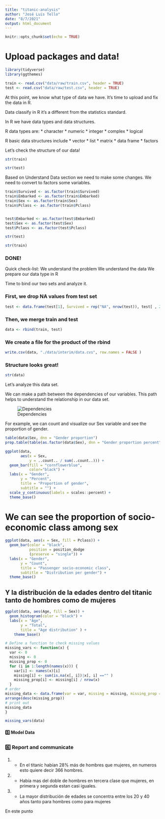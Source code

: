 ```yaml
---
title: "titanic-analysis"
author: "José Luis Tello"
date: "8/7/2021"
output: html_document
---
```


```r
knitr::opts_chunk$set(echo = TRUE)
```

# Upload packages and data!

```r
library(tidyverse)
library(ggthemes)
```

```r
train <- read.csv("data/raw/train.csv", header = TRUE)
test <- read.csv("data/raw/test.csv", header = TRUE)
```

At this point, we know what type of data we have. It's time to upload and fix the data in R.

Data classify in R it's a different from the statistics standard. 

In R we have data types and data structures. 

R data types are: 
  * character
  * numeric 
  * integer 
  * complex 
  * logical

R basic data structures include 
  * vector 
  * list
  * matrix 
  * data frame 
  * factors

Let's check the structure of our data!


```r
str(train)
```

```r
str(test)
```

Based on Understand Data section we need to make some changes. We need to convert to factors some variables. 


```r
train$Survived <- as.factor(train$Survived)
train$Embarked <- as.factor(train$Embarked)
train$Sex <- as.factor(train$Sex)
train$Pclass <- as.factor(train$Pclass)


test$Embarked <- as.factor(test$Embarked)
test$Sex <- as.factor(test$Sex)
test$Pclass <- as.factor(test$Pclass)
```


```r
str(test)
```

```r
str(train)
```

### DONE!

Quick check-list:
We understand the problem
We understand the data
We prepare our data type in R


Time to bind our two sets and analyze it. 


### First, we drop NA values from test set 

```r
test <- data.frame(test[1], Survived = rep("NA", nrow(test)), test[ , 2:ncol(test)])
```

### Then, we merge train and test 

```r
data <- rbind(train, test)
```

### We create a file for the product of the rbind

```r
write.csv(data, "./data/interim/data.cvs", row.names = FALSE )
```

### Structure looks great! 

```r
str(data)
```

Let's analyze this data set.

We can make a path between the dependencies of our variables. This path helps to understand the relationship in our data set.

![Dependencies](img/../../img/data%20analysis/dependencies.png)

For example, we can count and visualize our Sex variable and see the proportion of gender.

```r
table(data$Sex, dnn = "Gender proportion")
prop.table(table(as.factor(data$Sex), dnn = "Gender proportion percent"))
```


```r
ggplot(data, 
       aes(x = Sex,
           y = ..count.. / sum(..count..))) + 
  geom_bar(fill = "cornflowerblue", 
           color="black") +
  labs(x = "Gender", 
       y = "Percent", 
       title = "Proportion of gender",
       subtitle = "") +
  scale_y_continuous(labels = scales::percent) +
  theme_base()

```


# We can see the proportion of socio-economic class among sex

```r
ggplot(data, aes(x = Sex, fill = Pclass)) +
  geom_bar(color = "black", 
           position = position_dodge
           (preserve = "single")) +
  labs(x = "Gender",
       y = "Count",
       title = "Passenger socio-economic class",
       subtitle = "Distribution per gender") +
  theme_base()
```

## Y la distribución de la edades dentro del titanic tanto de hombres como de mujeres

```r
ggplot(data, aes(Age, fill = Sex)) +
  geom_histogram(color = "black") +
  labs(x = "Age",
       y = "Total",
       title = "Age distribution" ) +
    theme_base()
```

```r
# Define a function to check missing values
missing_vars <- function(x) {
  var <- 0
  missing <- 0
  missing_prop <- 0
  for (i in 1:length(names(x))) {
    var[i] <- names(x)[i]
    missing[i] <- sum(is.na(x[, i])|x[, i] =="" )
    missing_prop[i] <- missing[i] / nrow(x)
  }
# order   
missing_data <- data.frame(var = var, missing = missing, missing_prop = missing_prop) %>% 
arrange(desc(missing_prop))
# print out
missing_data
}
```


```r
missing_vars(data)
```


#### 5️⃣ Model Data





### 6️⃣ Report and communicate 

1. - En el titanic habían 28% más de hombres que mujeres, en numeros esto quiere decir 366 hombres. 
2. - Había mas del doble de hombres en tercera clase que mujeres, en primera y segunda estan casi iguales.
3. - La mayor distribución de edades se concentra entre los 20 y 40 años tanto para hombres como para mujeres

En este punto 















